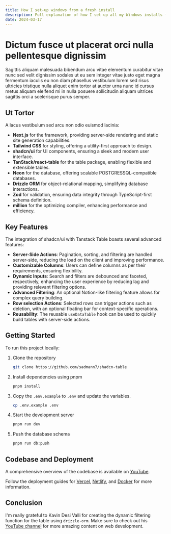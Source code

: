 ```yaml
---
title: How I set-up windows from a fresh install
description: Full explanation of how I set up all my Windows installs from scratch.
date: 2024-03-17
---
```


# Dictum fusce ut placerat orci nulla pellentesque dignissim

Sagittis aliquam malesuada bibendum arcu vitae elementum curabitur vitae nunc sed velit dignissim sodales ut eu sem integer vitae justo eget magna fermentum iaculis eu non diam phasellus vestibulum lorem sed risus ultricies tristique nulla aliquet enim tortor at auctor urna nunc id cursus metus aliquam eleifend mi in nulla posuere sollicitudin aliquam ultrices sagittis orci a scelerisque purus semper.

## Ut Tortor

A lacus vestibulum sed arcu non odio euismod lacinia:

- **Next.js** for the framework, providing server-side rendering and static site generation capabilities.
- **Tailwind CSS** for styling, offering a utility-first approach to design.
- **shadcn/ui** for UI components, ensuring a sleek and modern user interface.
- **TanStack/react-table** for the table package, enabling flexible and extensible tables.
- **Neon** for the database, offering scalable POSTGRESSQL-compatible databases.
- **Drizzle ORM** for object-relational mapping, simplifying database interactions.
- **Zod** for validation, ensuring data integrity through TypeScript-first schema definition.
- **million** for the optimizing compiler, enhancing performance and efficiency.

## Key Features

The integration of shadcn/ui with Tanstack Table boasts several advanced features:

- **Server-Side Actions**: Pagination, sorting, and filtering are handled server-side, reducing the load on the client and improving performance.
- **Customizable Columns**: Users can define columns as per their requirements, ensuring flexibility.
- **Dynamic Inputs**: Search and filters are debounced and faceted, respectively, enhancing the user experience by reducing lag and providing relevant filtering options.
- **Advanced Filtering**: An optional Notion-like filtering feature allows for complex query building.
- **Row selection Actions**: Selected rows can trigger actions such as deletion, with an optional floating bar for context-specific operations.
- **Reusability**: The reusable `useDataTable` hook can be used to quickly build tables with server-side actions.

## Getting Started

To run this project locally:

1. Clone the repository

   ```bash
   git clone https://github.com/sadmann7/shadcn-table
   ```

2. Install dependencies using pnpm

   ```bash
   pnpm install
   ```

3. Copy the `.env.example` to `.env` and update the variables.

   ```bash
   cp .env.example .env
   ```

4. Start the development server

   ```bash
   pnpm run dev
   ```

5. Push the database schema

   ```bash
   pnpm run db:push
   ```

## Codebase and Deployment

A comprehensive overview of the codebase is available on [YouTube](https://www.youtube.com/watch?v=BsvjF5Y6-C8&t=1s).

Follow the deployment guides for [Vercel](https://create.t3.gg/en/deployment/vercel), [Netlify](https://create.t3.gg/en/deployment/netlify), and [Docker](https://create.t3.gg/en/deployment/docker) for more information.

## Conclusion

I'm really grateful to Kavin Desi Valli for creating the dynamic filtering function for the table using `drizzle-orm`. Make sure to check out his [YouTube channel](https://www.youtube.com/@livecode247) for more amazing content on web development.
